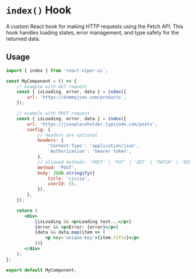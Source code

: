 # `index()` Hook

A custom React hook for making HTTP requests using the Fetch API. This hook handles loading states, error management,
and type safety for the returned data.

## Usage

```jsx
import { index } from 'react-viper-ui';

const MyComponent = () => {
    // example with GET request
    const { isLoading, error, data } = index({
        url: 'https://dummyjson.com/products',
    });

    // example with POST request
    const { isLoading, error, data } = index({
        url: 'https://jsonplaceholder.typicode.com/posts',
        config: {
            // headers are optional
            headers: {
                'Content-Type': 'application/json',
                'Authorization': 'bearer token',
            },
            // allowed methods: 'POST' | 'PUT' | 'GET' | 'PATCH' | 'DELETE'
            method: 'POST',
            body: JSON.stringify({
                title: 'ciccio',
                userId: 55,
            }),
        },
    });

    return (
       <div>
           {isLoading && <p>Loading text...</p>}
           {error && <p>Error: {error}</p>}
           {data && data.map(item => (
               <p key='unique-key'>{item.title}</p>
           ))}
       </div>
    );
};

export default MyComponent;
```
